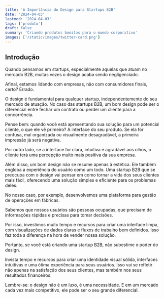 ```yaml
---
title: 'A Importância do Design para Startups B2B'
date: '2024-04-03'
lastmod: '2024-04-03'
tags: ['produto']
draft: false
summary: 'Criando produtos bonitos para o mundo corporativo'
images: ['/static/images/twitter-card.png']
---
```


## Introdução

Quando pensamos em startups, especialmente aquelas que atuam no mercado B2B, muitas vezes o design acaba sendo negligenciado. 

Afinal, estamos lidando com empresas, não com consumidores finais, certo? Errado.

O design é fundamental para qualquer startup, independentemente do seu mercado de atuação. No caso das startups B2B, um bom design pode ser o diferencial entre fechar um contrato ou perder um cliente para a concorrência.

Pense bem: quando você está apresentando sua solução para um potencial cliente, o que ele vê primeiro? A interface do seu produto. Se ela for confusa, mal organizada ou visualmente desagradável, a primeira impressão já será negativa. 

Por outro lado, se a interface for clara, intuitiva e agradável aos olhos, o cliente terá uma percepção muito mais positiva da sua empresa.

Além disso, um bom design não se resume apenas à estética. Ele também engloba a experiência do usuário como um todo. Uma startup B2B que se preocupa com o design vai pensar em como tornar a vida dos seus clientes mais fácil, oferecendo uma solução simples e eficiente para os problemas deles.

No nosso caso, por exemplo, desenvolvemos uma plataforma para gestão de operações em fábricas. 

Sabemos que nossos usuários são pessoas ocupadas, que precisam de informações rápidas e precisas para tomar decisões. 

Por isso, investimos muito tempo e recursos para criar uma interface limpa, com visualizações de dados claras e fluxos de trabalho bem definidos. Isso faz toda a diferença na hora de vender nossa solução.

Portanto, se você está criando uma startup B2B, não subestime o poder do design. 

Invista tempo e recursos para criar uma identidade visual sólida, interfaces intuitivas e uma ótima experiência para seus usuários. Isso vai se refletir não apenas na satisfação dos seus clientes, mas também nos seus resultados financeiros.

Lembre-se: o design não é um luxo, é uma necessidade. E em um mercado cada vez mais competitivo, ele pode ser o seu grande diferencial.